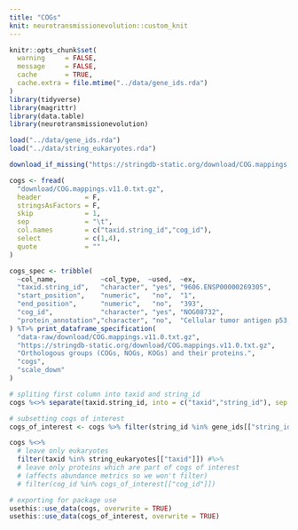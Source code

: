 ```yaml
---
title: "COGs"
knit: neurotransmissionevolution::custom_knit
---
```

```r
knitr::opts_chunk$set(
  warning     = FALSE,
  message     = FALSE,
  cache       = TRUE,
  cache.extra = file.mtime("../data/gene_ids.rda")
)
library(tidyverse)
library(magrittr)
library(data.table)
library(neurotransmissionevolution)

load("../data/gene_ids.rda")
load("../data/string_eukaryotes.rda")
```

```r
download_if_missing("https://stringdb-static.org/download/COG.mappings.v11.0.txt.gz")

cogs <- fread(
  "download/COG.mappings.v11.0.txt.gz",
  header           = F,
  stringsAsFactors = F,
  skip             = 1,
  sep              = "\t",
  col.names        = c("taxid.string_id","cog_id"),
  select           = c(1,4),
  quote            = ""
)
```
```r
cogs_spec <- tribble(
  ~col_name,           ~col_type,  ~used,  ~ex,                                ~desc,
  "taxid.string_id",   "character", "yes", "9606.ENSP00000269305",             "STRING protein ID",
  "start_position",    "numeric",   "no",  "1",                                "residue where orthogroup mapping starts",
  "end_position",      "numeric",   "no",  "393",                              "residue where orthogroup mapping ends",
  "cog_id",            "character", "yes", "NOG08732",                         "orthologous group ID",
  "protein_annotation","character", "no",  "Cellular tumor antigen p53; [...]","protein description"
) %T>% print_dataframe_specification(
  "data-raw/download/COG.mappings.v11.0.txt.gz",
  "https://stringdb-static.org/download/COG.mappings.v11.0.txt.gz",
  "Orthologous groups (COGs, NOGs, KOGs) and their proteins.",
  "cogs",
  "scale_down"
)
```

```r
# spliting first column into taxid and string_id
cogs %<>% separate(taxid.string_id, into = c("taxid","string_id"), sep = "\\.", extra = "merge")

# subsetting cogs of interest
cogs_of_interest <- cogs %>% filter(string_id %in% gene_ids[["string_id"]]) %>% select(-taxid)

cogs %<>%
  # leave only eukaryotes
  filter(taxid %in% string_eukaryotes[["taxid"]]) #%>%
  # leave only proteins which are part of cogs of interest
  # (affects abundance metrics so we won't filter)
  # filter(cog_id %in% cogs_of_interest[["cog_id"]])

# exporting for package use
usethis::use_data(cogs, overwrite = TRUE)
usethis::use_data(cogs_of_interest, overwrite = TRUE)
```
